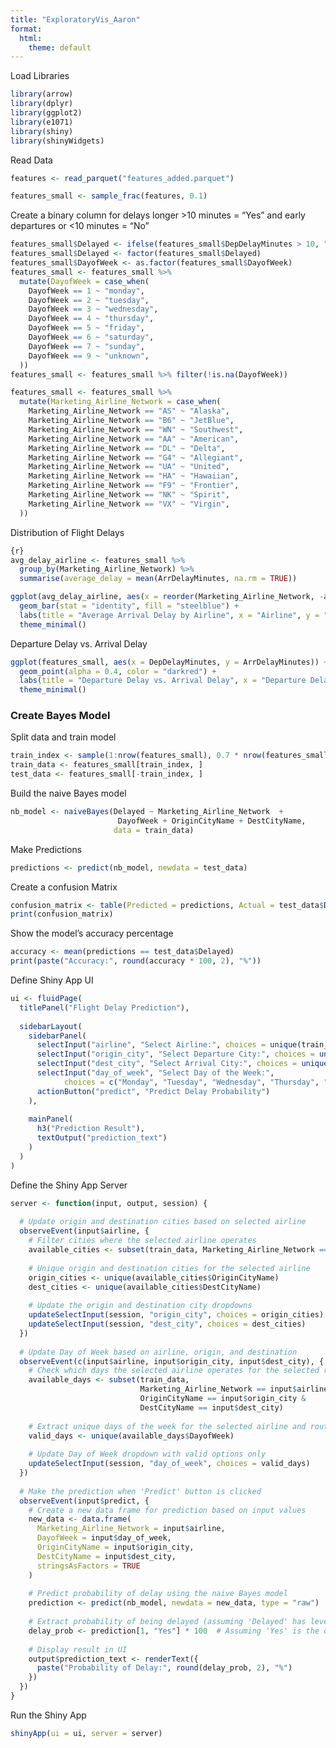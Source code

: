 ```yaml
---
title: "ExploratoryVis_Aaron"
format:
  html:
    theme: default
---
```


Load Libraries

```r
library(arrow)
library(dplyr)
library(ggplot2)
library(e1071)
library(shiny)
library(shinyWidgets)
```

Read Data

```r
features <- read_parquet("features_added.parquet")
```

```r
features_small <- sample_frac(features, 0.1)
```

Create a binary column for delays longer \>10 minutes = "Yes" and early departures or \<10 minutes = "No"

```r
features_small$Delayed <- ifelse(features_small$DepDelayMinutes > 10, "Yes", "No")
features_small$Delayed <- factor(features_small$Delayed)
features_small$DayofWeek <- as.factor(features_small$DayofWeek)
features_small <- features_small %>% 
  mutate(DayofWeek = case_when(
    DayofWeek == 1 ~ "monday",
    DayofWeek == 2 ~ "tuesday",
    DayofWeek == 3 ~ "wednesday",
    DayofWeek == 4 ~ "thursday",
    DayofWeek == 5 ~ "friday",
    DayofWeek == 6 ~ "saturday",
    DayofWeek == 7 ~ "sunday",
    DayofWeek == 9 ~ "unknown",
  ))
features_small <- features_small %>% filter(!is.na(DayofWeek))

features_small <- features_small %>% 
  mutate(Marketing_Airline_Network = case_when(
    Marketing_Airline_Network == "AS" ~ "Alaska",
    Marketing_Airline_Network == "B6" ~ "JetBlue",
    Marketing_Airline_Network == "WN" ~ "Southwest",
    Marketing_Airline_Network == "AA" ~ "American",
    Marketing_Airline_Network == "DL" ~ "Delta",
    Marketing_Airline_Network == "G4" ~ "Allegiant",
    Marketing_Airline_Network == "UA" ~ "United",
    Marketing_Airline_Network == "HA" ~ "Hawaiian",
    Marketing_Airline_Network == "F9" ~ "Frontier",
    Marketing_Airline_Network == "NK" ~ "Spirit",
    Marketing_Airline_Network == "VX" ~ "Virgin",
  ))
```

Distribution of Flight Delays

```r
{r}
avg_delay_airline <- features_small %>%
  group_by(Marketing_Airline_Network) %>%
  summarise(average_delay = mean(ArrDelayMinutes, na.rm = TRUE))

ggplot(avg_delay_airline, aes(x = reorder(Marketing_Airline_Network, -average_delay), y = average_delay)) +
  geom_bar(stat = "identity", fill = "steelblue") +
  labs(title = "Average Arrival Delay by Airline", x = "Airline", y = "Average Arrival Delay (minutes)") +
  theme_minimal()
```

Departure Delay vs. Arrival Delay

```r
ggplot(features_small, aes(x = DepDelayMinutes, y = ArrDelayMinutes)) +
  geom_point(alpha = 0.4, color = "darkred") +
  labs(title = "Departure Delay vs. Arrival Delay", x = "Departure Delay (minutes)", y = "Arrival Delay (minutes)") +
  theme_minimal()
```

### Create Bayes Model

Split data and train model

```r
train_index <- sample(1:nrow(features_small), 0.7 * nrow(features_small))
train_data <- features_small[train_index, ]
test_data <- features_small[-train_index, ]
```

Build the naive Bayes model

```r
nb_model <- naiveBayes(Delayed ~ Marketing_Airline_Network  +
                        DayofWeek + OriginCityName + DestCityName,
                       data = train_data)
```

Make Predictions

```r
predictions <- predict(nb_model, newdata = test_data)
```

Create a confusion Matrix

```r
confusion_matrix <- table(Predicted = predictions, Actual = test_data$Delayed)
print(confusion_matrix)
```

Show the model's accuracy percentage

```r
accuracy <- mean(predictions == test_data$Delayed)
print(paste("Accuracy:", round(accuracy * 100, 2), "%"))
```

Define Shiny App UI

```r
ui <- fluidPage(
  titlePanel("Flight Delay Prediction"),
  
  sidebarLayout(
    sidebarPanel(
      selectInput("airline", "Select Airline:", choices = unique(train_data$Marketing_Airline_Network)),
      selectInput("origin_city", "Select Departure City:", choices = unique(train_data$OriginCityName)),
      selectInput("dest_city", "Select Arrival City:", choices = unique(train_data$DestCityName)),
      selectInput("day_of_week", "Select Day of the Week:", 
            choices = c("Monday", "Tuesday", "Wednesday", "Thursday", "Friday", "Saturday", "Sunday")),
      actionButton("predict", "Predict Delay Probability")
    ),
    
    mainPanel(
      h3("Prediction Result"),
      textOutput("prediction_text")
    )
  )
)
```

Define the Shiny App Server

```r
server <- function(input, output, session) {
  
  # Update origin and destination cities based on selected airline
  observeEvent(input$airline, {
    # Filter cities where the selected airline operates
    available_cities <- subset(train_data, Marketing_Airline_Network == input$airline)
    
    # Unique origin and destination cities for the selected airline
    origin_cities <- unique(available_cities$OriginCityName)
    dest_cities <- unique(available_cities$DestCityName)
    
    # Update the origin and destination city dropdowns
    updateSelectInput(session, "origin_city", choices = origin_cities)
    updateSelectInput(session, "dest_city", choices = dest_cities)
  })
  
  # Update Day of Week based on airline, origin, and destination
  observeEvent(c(input$airline, input$origin_city, input$dest_city), {
    # Check which days the selected airline operates for the selected route
    available_days <- subset(train_data, 
                             Marketing_Airline_Network == input$airline & 
                             OriginCityName == input$origin_city & 
                             DestCityName == input$dest_city)
    
    # Extract unique days of the week for the selected airline and route
    valid_days <- unique(available_days$DayofWeek)
    
    # Update Day of Week dropdown with valid options only
    updateSelectInput(session, "day_of_week", choices = valid_days)
  })
  
  # Make the prediction when 'Predict' button is clicked
  observeEvent(input$predict, {
    # Create a new data frame for prediction based on input values
    new_data <- data.frame(
      Marketing_Airline_Network = input$airline,
      DayofWeek = input$day_of_week,
      OriginCityName = input$origin_city,
      DestCityName = input$dest_city,
      stringsAsFactors = TRUE
    )
    
    # Predict probability of delay using the naive Bayes model
    prediction <- predict(nb_model, newdata = new_data, type = "raw")
    
    # Extract probability of being delayed (assuming 'Delayed' has levels 'Yes' and 'No')
    delay_prob <- prediction[1, "Yes"] * 100  # Assuming 'Yes' is the delayed class
    
    # Display result in UI
    output$prediction_text <- renderText({
      paste("Probability of Delay:", round(delay_prob, 2), "%")
    })
  })
}
```

Run the Shiny App

```r
shinyApp(ui = ui, server = server)
```
